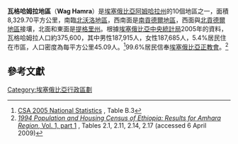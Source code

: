 '''瓦格哈姆拉地區'''（'''Wag Hamra'''）是[[埃塞俄比亞|埃塞俄比亞]][[阿姆哈拉州|阿姆哈拉州]]的10個地區之一，面積8,329.70平方公里，南臨[[北沃洛地區|北沃洛地區]]，西南面是[[南貢德爾地區|南貢德爾地區]]，西面與[[北貢德爾地區|北貢德爾地區]]接壤，北面和東面是[[提格里州|提格里州]]。根據[[埃塞俄比亞中央統計局|埃塞俄比亞中央統計局]]2005年的資料，瓦格哈姆拉人口約375,600，其中男性187,915人，女性187,685人，5.4%居民住在市區，人口密度為每平方公里45.09人。<ref>[http://www.csa.gov.et/surveys/National%20statistics/national%20statistics%202005/Population.pdf CSA 2005 National Statistics] {{Wayback|url=http://www.csa.gov.et/surveys/National%20statistics/national%20statistics%202005/Population.pdf |date=20120214221625 }}, Table B.3</ref>99.6%居民信奉[[埃塞俄比亞正教會|埃塞俄比亞正教會]]。<ref>[http://www.csa.gov.et/surveys/Population%20and%20Housing%20Census%201994/survey0/data/docs%5Creport%5CStatistical_Report%5Ck03%5Ck03_partI.pdf ''1994 Population and Housing Census of Ethiopia: Results for Amhara Region'', Vol. 1, part 1] {{Wayback|url=http://www.csa.gov.et/surveys/Population%20and%20Housing%20Census%201994/survey0/data/docs%5Creport%5CStatistical_Report%5Ck03%5Ck03_partI.pdf |date=20110718042803 }}, Tables 2.1, 2.11, 2.14, 2.17 (accessed 6 April 2009)</ref>

==參考文獻==
{{Reflist}}

{{Amhara divisions}}
[[Category:埃塞俄比亞行政區劃|Category:埃塞俄比亞行政區劃]]

{{Ethiopia-stub}}